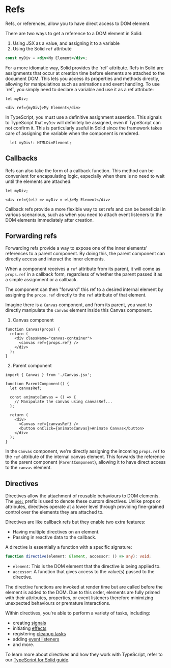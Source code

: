 
# Refs

Refs, or references, allow you to have direct access to DOM element. 

There are two ways to get a reference to a DOM element in Solid:
1. Using JSX as a value, and assigning it to a variable
2. Using the Solid `ref` attribute

```jsx
const myDiv = <div>My Element</div>;
```

<Aside>
For a more idiomatic way, Solid provides the `ref` attribute.
Refs in Solid are assignments that occur at creation time before elements are attached to the document DOM.
This lets you access its properties and methods directly, allowing for manipulatinos such as animations and event handling.
To use `ref`, you simply need to declare a variable and use it as a ref attribute:

```tsx
let myDiv;

<div ref={myDiv}>My Element</div>

```

In TypeScript, you must use a definitive assignment assertion. 
This signals to TypeScript that `myDiv` will definitely be assigned, even if TypeScript can not confirm it.
This is particularly useful in Solid since the framework takes care of assigning the variable when the component is rendered.

```tsx
  let myDiv!: HTMLDivElement;
```
</Aside>

## Callbacks

Refs can also take the form of a callback function.
This method can be convenient for encapsulating logic, especially when there is no need to wait until the elements are attached:

```tsx
let myDiv;

<div ref={(el) => myDiv = el}>My Element</div>
```

Callback refs provide a more flexible way to set refs and can be beneficial in various scenarious, such as when you need to attach event listeners to the DOM elements immediately after creation.

## Forwarding refs

Forwarding refs provide a way to expose one of the inner elements' references to a parent component.
By doing this, the parent component can directly access and interact the inner elements.

When a component receives a `ref` attribute from its parent, it will come as `props.ref` in a callback form, regardless of whether the parent passed it as a simple assignment or a callback.

The component can then "forward" this ref to a desired internal element by assigning the `props.ref` directly to the `ref` attribute of that element.

Imagine there is a `Canvas` component, and from its parent, you want to directly manipulate the `canvas` element inside this Canvas component.

1. Canvas component

```tsx
function Canvas(props) {
  return (
    <div className="canvas-container">
      <canvas ref={props.ref} />
    </div>
  );
}
```

2. Parent component
```tsx
import { Canvas } from './Canvas.jsx';

function ParentComponent() {
  let canvasRef;

  const animateCanvas = () => {
    // Manipulate the canvas using canvasRef...
  };

  return (
    <div>
      <Canvas ref={canvasRef} />
      <button onClick={animateCanvas}>Animate Canvas</button>
    </div>
  );
}
```

In the `Canvas` component, we're directly assigning the incoming `props.ref` to the `ref` attribute of the internal canvas element. 
This forwards the reference to the parent component (`ParentComponent`), allowing it to have direct access to the `canvas` element.

## Directives

Directives allow the attachment of reusable behaviours to DOM elements.
The [`use:`](/reference/use) prefix is used to denote these custom directives.
Unlike props or attributes, directives operate at a lower level through providing fine-grained control over the elements they are attached to.

Directives are like callback refs but they enable two extra features:
* Having multiple directives on an element.
* Passing in reactive data to the callback.

A directive is essentially a function with a specific signature:

```typescript
function directive(element: Element, accessor: () => any): void;
```

* `element`: This is the DOM element that the directive is being applied to.
* `accessor`: A function that gives access to the value(s) passed to the directive.

The directive functions are invoked at render time but are called before the element is added to the DOM.
Due to this order, elements are fully primed with their attributes, properties, or event listeners therefore minimizing unexpected behaviours or premature interactions.

Within directives, you're able to perform a variety of tasks, including:
* creating [signals](/essentials/signals)
* initiating [effects](/essentials/managing-side-effects)
* registering [cleanup tasks](/essentials/managing-side-effects#clean-up)
* adding [event listeners](#event-listeners)
* and more.

To learn more about directives and how they work with TypeScript, refer to our [TypeScript for Solid guide](/guides/typescript).